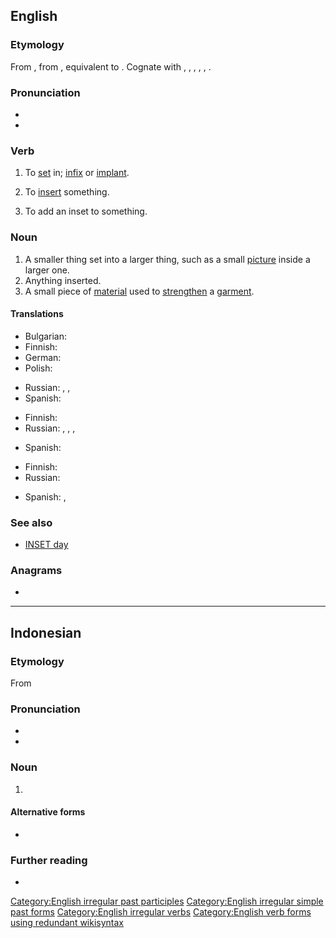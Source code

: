==English==

===Etymology===
From {{inh|en|enm|insetten}}, from {{inh|en|ang|insettan||to set in, institute, appoint}}, equivalent to {{prefix|en|in|set}}. Cognate with {{cog|nl|inzetten||to insert, set in}}, {{cog|nds|insetten||to set in}}, {{cog|de|einsetzen||to insert, employ}}, {{cog|da|indsætte||to insert}}, {{cog|sv|insätta||to inset, induct, institute}}, {{cog|is|innsetja||to install}}.

===Pronunciation===
* {{IPA|en|/ˈɪnsɛt/}}
* {{rhymes|en|ɪnsɛt|s=2}}

===Verb===
{{en-verb|insets|insetting|inset|past2=insetted}}

# {{lb|en|transitive}} To [[set]] in; [[infix]] or [[implant]].
# {{lb|en|transitive}} To [[insert]] something.
# {{lb|en|transitive}} To add an inset to something. <!--what is the object of this transitive sense?-->

===Noun===
{{en-noun}}

# A smaller thing set into a larger thing, such as a small [[picture]] inside a larger one.
# Anything inserted.
# A small piece of [[material]] used to [[strengthen]] a [[garment]].

====Translations====
{{trans-top|smaller thing set into a larger thing}}
* Bulgarian: {{t+|bg|прибавка|f}}
* Finnish: {{t|fi|insertti}}
* German: {{t+|de|Einsatz|m}} {{qualifier|often as part of compound nouns}}
* Polish: {{t+|pl|wkładka|f}}
{{trans-mid}}
* Russian: {{t+|ru|вкле́йка|f}}, {{t+|ru|вкла́дка|f}}, {{t+|ru|вкла́дыш|m}}
* Spanish: {{t+|es|inserto}}
{{trans-bottom}}

{{trans-top|anything inserted}}
* Finnish: {{t|fi|insertti}}
* Russian: {{t+|ru|вкле́йка|f}}, {{t+|ru|вкла́дка|f}}, {{t+|ru|вста́вка|f}}, {{t+|ru|вкла́дыш|m}}
{{trans-mid}}
* Spanish: {{t+|es|inserto}}
{{trans-bottom}}

{{trans-top|small piece of material used to strengthen a garment}}
* Finnish: {{t|fi|vahvike}}
* Russian: {{t+|ru|вста́вка|f}}
{{trans-mid}}
* Spanish: {{t+|es|refuerzo|m}}, {{t+|es|parche}}
{{trans-bottom}}

===See also===
* [[INSET day]]

===Anagrams===
* {{anagrams|en|a=einst|Stein|Tiens|neist|nites|senti|set in|sient|snite|stein|tines|tsine}}

[[Category:English irregular past participles]]
[[Category:English irregular simple past forms]]
[[Category:English irregular verbs]]
[[Category:English verb forms using redundant wikisyntax]]

----

==Indonesian==

===Etymology===
From {{bor|id|nl|inzet|t=inset}}

===Pronunciation===
* {{IPA|id|/insɛt/|}}
* {{hyphenation|id|in|sèt}}

===Noun===
{{head|id|noun|head=|}}

# {{l|en|inset}}

====Alternative forms====
* {{l|id|inzet}}

===Further reading===
* {{R:KBBI Daring}}